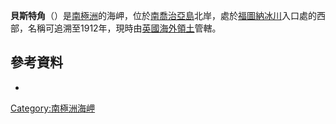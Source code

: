 {{Coord|54|5|S|36|49|W|source:GNIS|display=title}}

'''貝斯特角'''（{{lang-en|Cape Best}}）是[[南極洲|南極洲]]的海岬，位於[[南喬治亞島|南喬治亞島]]北岸，處於[[福圖納冰川|福圖納冰川]]入口處的西部，名稱可追溯至1912年，現時由[[英國海外領土|英國海外領土]]管轄。

==參考資料==
* {{usgs-gazetteer|id=1325|name=Best, Cape}}

{{Antarctica-geo-stub}}
[[Category:南極洲海岬|Category:南極洲海岬]]